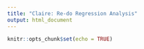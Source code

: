 ```yaml
---
title: "Claire: Re-do Regression Analysis"
output: html_document
---
```


```r
knitr::opts_chunk$set(echo = TRUE)
```

